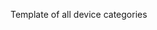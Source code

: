 <noinclude>Template of all device categories 
{{LIMS/Common/Template |id_postfix=dc}}
{{Helper/Docu/FormTemplate}}
</noinclude><includeonly><!-- 
-->{{LIMS/Common/Category/Header
  |category_group_name=Device
  |display_name={{{display_name|}}}
  |ontology_iri={{{ontology_iri|}}}
  |sub_category_of={{{sub_category_of|}}}
  |category_type={{{category_type|}}}
  |description={{{description|}}}
}}
{{LIMS/Common/Category/Footer}}
</includeonly>